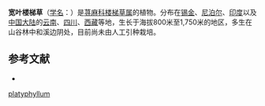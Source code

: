 {{Speciesbox
| name = 宽叶楼梯草
| status = 
| status_system = 
| image =
| genus = Elatostema
| species = platyphyllum
| authority = Wedd.
}}

'''宽叶楼梯草'''（[[学名|学名]]：{{lang|la|''Elatostema platyphyllum''}}）是[[荨麻科|荨麻科]][[楼梯草属|楼梯草属]]的植物。分布在[[锡金|锡金]]、[[尼泊尔|尼泊尔]]、[[印度|印度]]以及[[中国大陆|中国大陆]]的[[云南|云南]]、[[四川|四川]]、[[西藏|西藏]]等地，生长于海拔800米至1,750米的地区，多生在山谷林中和溪边阴处，目前尚未由人工引种栽培。

== 参考文献 ==
<div class="references-small">
* {{cite web| url =http://www.bioinfo.cn/db05/KmzwSpecies.php?action=view&id=23252| title =宽叶楼梯草| work =《中国高等植物数据库全库》| publisher =中国科学院微生物研究所| author =昆明植物研究所| accessdate =2009-02-25| deadurl =yes| archiveurl =https://web.archive.org/web/20160305055909/http://www.bioinfo.cn/db05/KmzwSpecies.php?action=view&id=23252| archivedate =2016-03-05}}
</div>
{{Taxonbar|from=Q11347534}}

{{DEFAULTSORT:Elatostema platyphyllum}}
[[Category:楼梯草属|platyphyllum]]


{{Urticaceae-stub}}